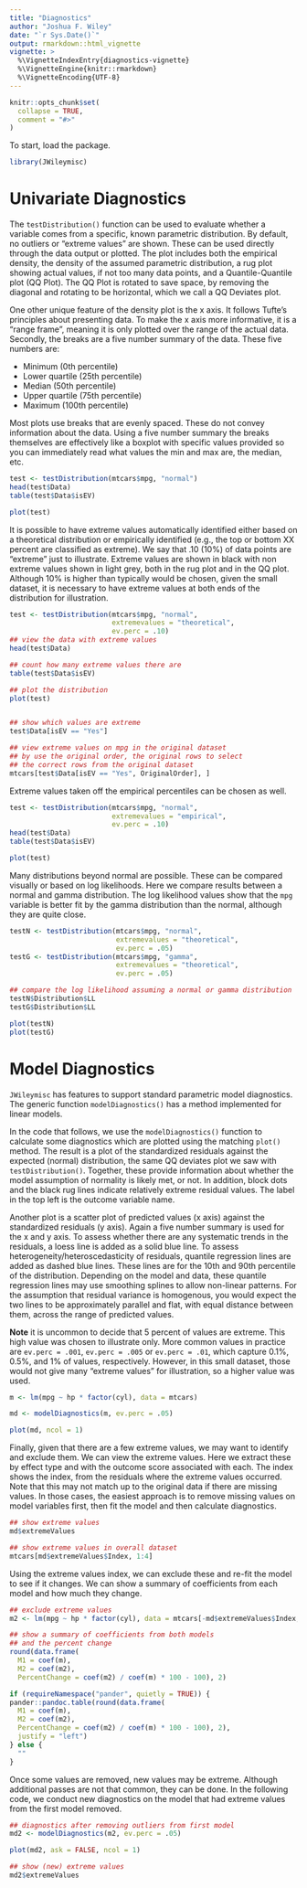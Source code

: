 ---
title: "Diagnostics"
author: "Joshua F. Wiley"
date: "`r Sys.Date()`"
output: rmarkdown::html_vignette
vignette: >
  %\VignetteIndexEntry{diagnostics-vignette}
  %\VignetteEngine{knitr::rmarkdown}
  %\VignetteEncoding{UTF-8}
---

```{r, include = FALSE}
knitr::opts_chunk$set(
  collapse = TRUE,
  comment = "#>"
)
```

To start, load the package.

```{r setup}
library(JWileymisc)
```

# Univariate Diagnostics

The `testDistribution()` function can be used to evaluate whether a
variable comes from a specific, known parametric distribution.
By default, no outliers or "extreme values" are shown.
These can be used directly through the data output or plotted. The
plot includes both the empirical density, the density of the assumed
parametric distribution, a rug plot showing actual values, if not too
many data points, and a Quantile-Quantile plot (QQ Plot). The QQ Plot
is rotated to save space, by removing the diagonal and rotating to be
horizontal, which we call a QQ Deviates plot.

One other unique feature of the density plot is the x axis. 
It follows Tufte's principles about presenting data. 
To make the x axis more informative, it is a
"range frame", meaning it is only plotted over the range of the actual
data. Secondly, the breaks are a five number summary of the
data. These five numbers are:

* Minimum (0th percentile)
* Lower quartile (25th percentile)
* Median (50th percentile)
* Upper quartile (75th percentile)
* Maximum (100th percentile)

Most plots use breaks that are evenly spaced. These do not convey
information about the data. Using a five number summary the breaks
themselves are effectively like a boxplot with specific values
provided so you can immediately read what values the min and max are,
the median, etc.

```{r}

test <- testDistribution(mtcars$mpg, "normal")
head(test$Data)
table(test$Data$isEV)

plot(test)

``` 

It is possible to have extreme values automatically identified either
based on a theoretical distribution or empirically identified (e.g.,
the top or bottom XX percent are classified as extreme). We say that
.10 (10%) of data points are "extreme" just to illustrate. 
Extreme values are shown in black with non extreme values shown in
light grey, both in the rug plot and in the QQ plot.
Although 10% is higher than typically would be chosen, given the small
dataset, it is necessary to have extreme values at both ends of the
distribution for illustration.

```{r}
test <- testDistribution(mtcars$mpg, "normal",
                         extremevalues = "theoretical",
                         ev.perc = .10)
## view the data with extreme values
head(test$Data)

## count how many extreme values there are
table(test$Data$isEV)

## plot the distribution
plot(test)


## show which values are extreme
test$Data[isEV == "Yes"]

## view extreme values on mpg in the original dataset
## by use the original order, the original rows to select
## the correct rows from the original dataset
mtcars[test$Data[isEV == "Yes", OriginalOrder], ]


``` 

Extreme values taken off the empirical percentiles can be chosen as
well.

```{r}
test <- testDistribution(mtcars$mpg, "normal",
                         extremevalues = "empirical",
                         ev.perc = .10)
head(test$Data)
table(test$Data$isEV)

plot(test)

``` 

Many distributions beyond normal are possible. These can be compared
visually or based on log likelihoods. Here we compare results between
a normal and gamma distribution. The log likelihood values show that
the `mpg` variable is better fit by the gamma distribution than the
normal, although they are quite close.

```{r}
testN <- testDistribution(mtcars$mpg, "normal",
                          extremevalues = "theoretical",
                          ev.perc = .05)
testG <- testDistribution(mtcars$mpg, "gamma",
                          extremevalues = "theoretical",
                          ev.perc = .05)

## compare the log likelihood assuming a normal or gamma distribution
testN$Distribution$LL
testG$Distribution$LL

plot(testN)
plot(testG)

``` 

# Model Diagnostics

`JWileymisc` has features to support standard parametric model
diagnostics. The generic function `modelDiagnostics()` has a method
implemented for linear models.

In the code that follows, we use the `modelDiagnostics()` function to
calculate some diagnostics which are plotted using the matching
`plot()` method. The result is a plot of the standardized residuals
against the expected (normal) distribution, the same QQ deviates plot
we saw with `testDistribution()`. Together, these provide information
about whether the model assumption of normality is likely met, or not.
In addition, block dots and the black rug lines indicate relatively
extreme residual values. The label in the top left is the outcome
variable name.

Another plot is a scatter plot of predicted values (x axis) against
the standardized residuals (y axis). Again a five number summary is
used for the x and y axis. To assess whether there are any systematic
trends in the residuals, a loess line is added as a solid blue line.
To assess heterogeneity/heteroscedasticity of residuals, quantile
regression lines are added as dashed blue lines. These lines are for
the 10th and 90th percentile of the distribution. 
Depending on the model and data, these quantile regression lines may
use smoothing splines to allow non-linear patterns.
For the assumption that residual variance is homogenous, you would
expect the two lines to be approximately parallel and flat, with equal
distance between them, across the range of predicted values.

**Note** it is uncommon to decide that 5 percent of values are
extreme. This high value was chosen to illustrate only. More common
values in practice are `ev.perc = .001`, `ev.perc = .005` or 
`ev.perc = .01`, which capture 0.1%, 0.5%, and 1% of values,
respectively. However, in this small dataset, those would not give
many "extreme values" for illustration, so a higher value was used.

```{r, fig.height = 10}

m <- lm(mpg ~ hp * factor(cyl), data = mtcars)

md <- modelDiagnostics(m, ev.perc = .05)

plot(md, ncol = 1)

```

Finally, given that there are a few extreme values, we may want to
identify and exclude them. We can view the extreme values. Here we
extract these by effect type and with the outcome score associated
with each. The index shows the index, from the residuals where the
extreme values occurred. Note that this may not match up to the
original data if there are missing values. In those cases, the easiest
approach is to remove missing values on model variables first, then
fit the model and then calculate diagnostics.

```{r}
## show extreme values
md$extremeValues

## show extreme values in overall dataset
mtcars[md$extremeValues$Index, 1:4]

``` 

Using the extreme values index, we can exclude these and re-fit the
model to see if it changes. We can show a summary of coefficients from
each model and how much they change.

```{r, results = "hide"}

## exclude extreme values
m2 <- lm(mpg ~ hp * factor(cyl), data = mtcars[-md$extremeValues$Index, ])

## show a summary of coefficients from both models
## and the percent change
round(data.frame(
  M1 = coef(m),
  M2 = coef(m2),
  PercentChange = coef(m2) / coef(m) * 100 - 100), 2)

```

```{r, echo = FALSE, results = "asis"}
if (requireNamespace("pander", quietly = TRUE)) {
pander::pandoc.table(round(data.frame(
  M1 = coef(m),
  M2 = coef(m2),
  PercentChange = coef(m2) / coef(m) * 100 - 100), 2),
  justify = "left")
} else {
  ""
}
```

Once some values are removed, new values may be extreme. Although
additional passes are not that common, they can be done. In the
following code, we conduct new diagnostics on the model that had
extreme values from the first model removed.

```{r, fig.height = 10}

## diagnostics after removing outliers from first model
md2 <- modelDiagnostics(m2, ev.perc = .05)

plot(md2, ask = FALSE, ncol = 1)

## show (new) extreme values
md2$extremeValues

```
